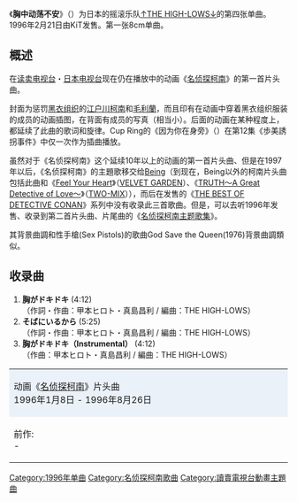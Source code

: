 {{Infobox Single
| Name           = 胸中動盪不安<br/>胸がドキドキ
| Artist         = [[↑THE_HIGH-LOWS↓|↑THE HIGH-LOWS↓]]
| Album          = 
| A-side         = 
| B-side         = そばにいるから
| Released       = 1996年2月21日
| Format         = 
| Recorded       = 
| Genre          = [[摇滚乐|Rock]]（[[动画歌曲|动画歌曲]]）
| Length         = 13分56秒
| Label          = KiT
| Writer         = {{link-ja|甲本浩人|甲本ヒロト}}、[[真島昌利|真島昌利]]
| Producer       = 
| Certification  = 
| Chart position = *8位（[[Oricon公信榜|Oricon]]）
| Last single    = 
| This single    = '''胸がドキドキ'''<br />（1996年）
| Next single    = 
}}
《'''胸中动荡不安'''》（{{lang-ja|胸がドキドキ}}）为日本的摇滚乐队[[↑THE_HIGH-LOWS↓|↑THE HIGH-LOWS↓]]的第四张单曲。1996年2月21日由KiT发售。第一张8cm单曲。

== 概述 ==
在[[读卖电视台|读卖电视台]]・[[日本电视台|日本电视台]]现在仍在播放中的动画《[[名侦探柯南_(动画)|名侦探柯南]]》的第一首片头曲。

封面为惩罚[[黑衣组织|黑衣组织]]的[[工藤新一|江户川柯南]]和[[毛利蘭|毛利蘭]]，而且印有在动画中穿着黑衣组织服装的成员的动画插图，在背面有成员的写真（相当小）。后面的动画在某种程度上，都延续了此曲的歌词和旋律。Cup Ring的《因为你在身旁》（{{lang|ja|「そばにいるから」}}）在第12集《歩美誘拐事件》中仅一次作为插曲播放。

虽然对于《名侦探柯南》这个延续10年以上的动画的第一首片头曲、但是在1997年以后，《名侦探柯南》的主題歌移交给[[Being_(公司)|Being]]（到现在，Being以外的柯南片头曲包括此曲和《[[Feel_Your_Heart|Feel Your Heart]]》（[[VELVET_GARDEN|VELVET GARDEN]]）、《[[TRUTH～A_Great_Detective_of_Love～|TRUTH～A Great Detective of Love～]]》（[[TWO-MIX|TWO-MIX]]）），而后在发售的《[[THE_BEST_OF_DETECTIVE_CONAN|THE BEST OF DETECTIVE CONAN]]》系列中没有收录此三首歌曲。但是，可以去听1996年发售、收录到第二首片头曲、片尾曲的《[[名侦探柯南主题歌集|名侦探柯南主题歌集]]》。

其背景曲調和性手槍(Sex Pistols)的歌曲God Save the Queen(1976)背景曲調類似。

== 收录曲 ==
# '''胸がドキドキ''' (4:12)<br />（作詞・作曲：甲本ヒロト・真島昌利 / 編曲：THE HIGH-LOWS）
# '''そばにいるから''' (5:25)<br />（作詞・作曲：甲本ヒロト・真島昌利 / 編曲：THE HIGH-LOWS）
# '''胸がドキドキ（Instrumental）''' (4:12)<br />（作曲：甲本ヒロト・真島昌利 / 編曲：THE HIGH-LOWS）

{| border="2" cellspacing="0" style="margin-left: auto; margin-right: auto;"
|- style="text-align: center;"
|colspan="3" style="background-color: #EBF1F9;"|动画《[[名侦探柯南_(动画)|名侦探柯南]]》片头曲<br />1996年1月8日 - 1996年8月26日
|- style="text-align: center; font-size: smaller;"
| style="width: 30%;"|前作:<br />-
| style="width: 40%;"|[[↑THE_HIGH-LOWS↓|↑THE HIGH-LOWS↓]]<br />《'''胸がドキドキ'''》
| style="width: 30%;"|次作:<br />[[VELVET_GARDEN|VELVET GARDEN]]<br />《[[Feel_Your_Heart|Feel Your Heart]]》
|}

{{名侦探柯南}}
{{DEFAULTSORT:Munegadokidoki}}
[[Category:1996年单曲|Category:1996年单曲]]
[[Category:名侦探柯南歌曲|Category:名侦探柯南歌曲]]
[[Category:讀賣電視台動畫主題曲|Category:讀賣電視台動畫主題曲]]